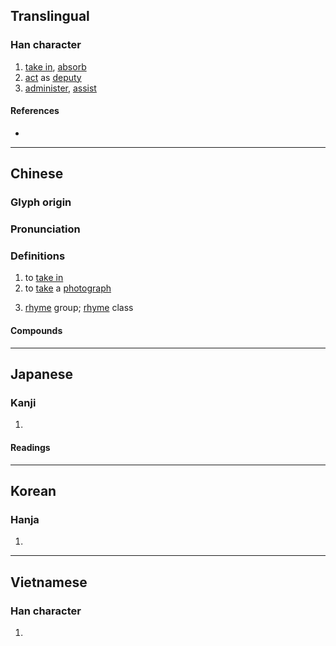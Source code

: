 {{also|摄|摂|撮}}
{{character info/new}}
==Translingual==
{{Han simplified forms|攝|摂|摄}}

===Han character===
{{Han char|rn=64|rad=手|as=18|sn=21|four=51041|canj=QSJJ|ids=⿰扌聶}}

# [[take in]], [[absorb]]
# [[act]] as [[deputy]]
# [[administer]], [[assist]]

====References====
* {{Han ref|kx=0463.330|dkj=13010|dj=0812.350|hdz=31986.080|uh=651D|ud=25885|bh=C4E1|bd=50401}}

----

==Chinese==
{{zh-forms|s=摄}}

===Glyph origin===
{{Han etym}}

===Pronunciation===
{{zh-pron
|m=shè,niè
|ma=y
|c=sip3,nip6
|h=pfs=ngiap
|md=
|mn=ml:siap/liap
|mn-t=niab4
|w=
|mc=y
|oc=y
|cat=
}}

===Definitions===
{{zh-hanzi}}

# to [[take in]]
# to [[take]] a [[photograph]]
#: {{zh-syn|拍攝}}
# {{lb|zh|Chinese phonetics}} [[rhyme]] group; [[rhyme]] class {{gloss|one of 16 sets of {{zh-l|*韻}} in [[Middle Chinese]]}}

====Compounds====
{{zh-der|攝像|攝提|攝像機|攝制|攝動|攝取|攝影|攝影家|攝影棚|攝影機|攝政|攝氏|攝氏溫度計|攝生|攝行|攝音|攝食|勾攝|光攝|倒攝|居攝|屏氣攝息|將攝|報導攝影|天文攝影|勾魂攝魄|勾攝公事|攝理|珍攝|拍攝|攝篆|攝畫|攝影師|攝影小說|攝魂|攝龜|攝伏|攝衛|攝養|攝魄鉤魂|攝影室|攝論師|攝大乘論|攝位|攝威擅勢|攝護腺|攝衣|攝製|調攝|航空攝影|該攝|近攝鏡頭|複合攝影|追魂攝魄|立體攝影|綰攝|高速攝影|近焦攝影|韻攝|雷射攝影}}

----

==Japanese==
{{ja-kanji forms|摂|攝}}

===Kanji===
{{ja-kanji|grade=|rs=手18|shin=摂}}

# {{defn|lang=ja|sort=手18}}

====Readings====
{{ja-readings
|goon=しょう<せふ
|kanon=しょう<せふ
|kanyoon=せつ
|kun=おさ-める, かね-る, と-る
}}

----

==Korean==

===Hanja===
{{ko-hanja|hangeul=[[섭]], [[엽]]|eumhun=|rv=seop, yeop|mr=sŏp, yŏp|y=sep, yep}}

# {{defn|lang=ko|sort=手18}}

----

==Vietnamese==

===Han character===
{{vi-hantu|[[nhép]], [[nếp]], [[nhiếp]], [[xếp]], [[nhẹp]], [[nhíp]], [[triếp]]|rs=手18}}

# {{defn|lang=vi|sort=手18}}